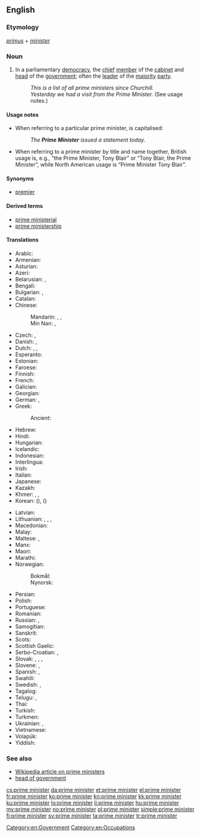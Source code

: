 ==English==

===Etymology===
{{etyl|la|en}} ''[[primus]]'' + ''[[minister]]''

===Noun===
{{en-noun|head=[[prime]] [[minister]]}}

# In a parliamentary [[democracy]], the [[chief]] [[member]] of the [[cabinet]] and [[head]] of the [[government]]; often the [[leader]] of the [[majority]] [[party]].
#: ''This is a list of all prime ministers since Churchill.''
#: ''Yesterday we had a visit from the Prime Minister.'' (See usage notes.)

====Usage notes====
* When referring to a particular prime minister, {{term||prime minister|lang=en}} is capitalised:
*: ''The '''Prime Minister''' issued a statement today.''
* When referring to a prime minister by title and name together, British usage is, e.g., “the Prime Minister, Tony Blair” or “Tony Blair, the Prime Minister”, while North American usage is “Prime Minister Tony Blair”.

====Synonyms====
* [[premier]]

====Derived terms====
* [[prime ministerial]]
* [[prime ministership]]

====Translations====
{{trans-top|chief member of the cabinet and head of the government}}
* Arabic: {{t+|ar|رَئِيس اَلْوُزَرَاء|m}}
* Armenian: {{t|hy|վարչապետ}}
* Asturian: {{t|ast|primer ministru|m}}
* Azeri: {{t|az|baş nazir}}
* Belarusian: {{t|be|прэм'е́р-міні́стр|m|sc=Cyrl}}, {{t|be|прэм'е́р|m|sc=Cyrl}}
* Bengali: {{t|bn|প্রধানমন্ত্রী|tr=prôdhanmôntri|sc=Beng}}
* Bulgarian: {{t|bg|мини́стър-председа́тел|m|sc=Cyrl}}, {{t|bg|премие́р|m|sc=Cyrl}}
* Catalan: {{t|ca|primer ministre|m}}
* Chinese:
*: Mandarin: {{qualifier|of the UK, Japan, etc.}} {{t+|cmn|总理|tr=zǒnglǐ|sc=Hani}}, {{t+|cmn|首相|tr=shǒuxiàng|sc=Hani}}, {{qualifier|of Australia, New Zealand, etc.}} {{t|cmn|總理|sc=Hani}}
*: Min Nan: {{t|nan|kok4-lo2|sc=Hani}}, {{t|nan|tsong2-li2|sc=Hani}}
* Czech: {{t+|cs|premiér|m}}, {{t|cs|ministerský předseda|m}}
* Danish: {{t|da|premierminister|c}}, {{t|da|statsminister|c}}
* Dutch: {{t|nl|eerste minister|m}}, {{t+|nl|premier|m}}, {{t+|nl|minister-president|m}}
* Esperanto: {{t|eo|ĉefministro}}
* Estonian: {{t+|et|peaminister}}
* Faroese: {{t|fo|forsætisráðharri|m}}
* Finnish: {{t+|fi|pääministeri}}
* French: {{t+|fr|premier ministre|m}}
* Galician: {{t|gl|primeiro ministro|m}}
* Georgian: {{t|ka|პრემიერ-მინისტრი}}
* German: {{t+|de|Premierminister|m}}, {{t+|de|Premierministerin|f}}
* Greek: {{t+|el|πρωθυπουργός|m}}
*: Ancient: {{t|grc|τριστάτης|m}}
* Hebrew: {{t+|he|ראש ממשלה|m|alt=רֹאשׁ־מֶמְשָׁלָה|tr=rosh-memshalá}}
* Hindi: {{t|hi|प्रधान मंत्री|tr=pradhān mantrī}}
* Hungarian: {{t+|hu|miniszterelnök}}
* Icelandic: {{t|is|forsætisráðherra|m}}
* Indonesian: {{t+|id|perdana menteri}}
* Interlingua: {{t|ia|prime ministro}}
* Irish: {{t|ga|príomh-aire|m}}
* Italian: {{t|it|primo ministro|m}}
* Japanese: {{t+|ja|首相|tr=しゅしょう, shushō}}
* Kazakh: {{t|kk|премьер-министр|sc=Cyrl}}
* Khmer: {{t|km|នាយករដ្ឋមន្ត្រី|sc=Khmr|tr=nieyʊək roat mʊəntrəy}}, {{t|km|រដ្ឋមន្ត្រីប្រមុខ|sc=Khmr|tr=roat mʊəntrəy prɑmuk}}, {{t|km|មន្ត្រីប្រមុខ|sc=Khmr|tr=mʊəntrəy prɑmuk}}
* Korean: {{t+|ko|총리|sc=Hang}} ({{t|ko|總理|sc=Hani}}), {{t+|ko|수상|sc=Hang}} ({{t+|ko|首相|sc=Hani}})
{{trans-mid}}
* Latvian: {{t|lv|premjerministrs|m}}
* Lithuanian: {{t|lt|premjeras|m}}, {{t|lt|premjerė|f}}, {{t|lt|ministras pirmininkas|m}}, {{t|lt|ministrė pirmininkė|f}}
* Macedonian: {{t|mk|премие́р|m}}
* Malay: {{t|ms|Perdana Menteri}}
* Maltese: {{t|mt|Prim}}, {{t|mt|Prim Ministru}}
* Manx: {{t|gv|ard-vinishter|m}}
* Maori: {{t|mi|pirimia}}
* Marathi: {{t|mr|प्रधान मंत्री|tr=pradhāna mantrī|sc=Deva}}
* Norwegian: 
*: Bokmål: {{t+|no|statsminister|m}}
*: Nynorsk: {{t|nn|statsminister|m}}
* Persian: {{t+|fa|نخست وزیر|tr=noxost vazir}}
* Polish: {{t+|pl|premier|m}}
* Portuguese: {{t|pt|primeiro ministro|m}}
* Romanian: {{t|ro|prim ministru}}
* Russian: {{t+|ru|премье́р-мини́стр|m}}, {{t+|ru|премье́р|m}}
* Samogitian: {{t|sgs|mėnėstros pėrmėninks|m}}
* Sanskrit: {{t|sa|प्रधान मंत्री|tr=pradhāna mantrī}}
* Scots: {{t|sco|prime meinster}}
* Scottish Gaelic: {{t|gd|prìomhair|m}}
* Serbo-Croatian: {{t|sh|премијер|m}}, {{t|sh|premijer|m}}
* Slovak: {{t|sk|predseda vlády|m}}, {{t|sk|predsedkyňa vlády|f}}, {{t|sk|premiér|m}}, {{t|sk|premiérka|f}}
* Slovene: {{t|sl|premier|m}}, {{t|sl|premierka|f}}
* Spanish: {{t|es|primer ministro|m}}, {{t|es|presidente de Gobierno|m}}
* Swahili: {{t|sw|waziri mkuu}}
* Swedish: {{t+|sv|premiärminister|c}}, {{t+|sv|statsminister|c}}
* Tagalog: {{t|tl|punong ministro}}
* Telugu: {{t|te|ప్రధాని}}, {{t|te|ప్రధాన మంత్రి}}
* Thai: {{t|th|นายกรัฐมนตรี|tr=naa-yók rát-tà mon-dtree}}
* Turkish: {{t+|tr|başbakan}}
* Turkmen: {{t|tk|premýer ministr}}
* Ukrainian: {{t|uk|прем'є́р-міні́стр|m|sc=Cyrl}}, {{t+|uk|прем'є́р|m|sc=Cyrl}}
* Vietnamese: {{t+|vi|thủ tướng}}
* Volapük: {{t-needed|vo}}
* Yiddish: {{t-needed|yi}}
{{trans-bottom}}

===See also===
* [[w:prime minister|Wikipedia article on prime ministers]]
* [[head of government]]

[[Category:en:Government]]
[[Category:en:Occupations]]

[[cs:prime minister]]
[[da:prime minister]]
[[et:prime minister]]
[[el:prime minister]]
[[fr:prime minister]]
[[ko:prime minister]]
[[kn:prime minister]]
[[kk:prime minister]]
[[ku:prime minister]]
[[lo:prime minister]]
[[li:prime minister]]
[[hu:prime minister]]
[[my:prime minister]]
[[no:prime minister]]
[[pl:prime minister]]
[[simple:prime minister]]
[[fi:prime minister]]
[[sv:prime minister]]
[[ta:prime minister]]
[[tr:prime minister]]